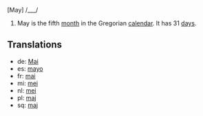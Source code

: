 [May] /___/

#May is the fifth [[month]] in the Gregorian [[calendar]]. It has 31 [[day]]s.

==Translations==
*de: [[Mai]]
*es: [[mayo]]
*fr: [[mai]]
*mi: [[mei]]
*nl: [[mei]]
*pl: [[maj]]
*sq: [[maj]]